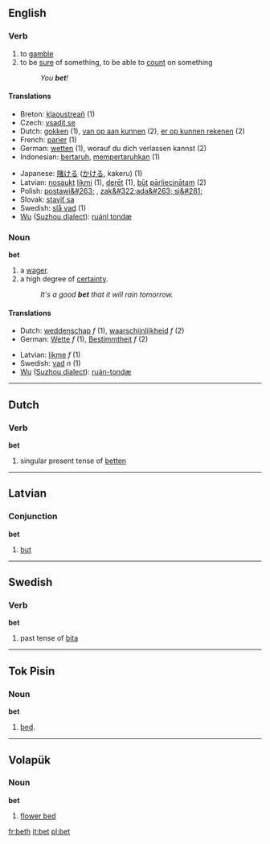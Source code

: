 ==English==
=== Verb ===
{{irregverb|'''to bet'''
*IPA: /ˈbεt/
*SAMPA: /"bEt/
|'''[[bets]]'''
:/ˈbεtz/|'''bet '''or''' [[betted]]'''
:/ˈbεt/ - /ˈbεtəd/
:/"bEt/
|'''bet '''or '''[[betted]]'''
:/ˈbεt/ - /ˈbεtəd/
:/"bEt/
|'''[[betting]]'''
:/ˈbεtɪŋ/}}
# to [[gamble]]
# to be [[sure]] of something, to be able to [[count]] on something
#: ''You '''bet'''!''

==== Translations ====
{{top}}
*Breton: [[klaoustreañ]] (1)
*Czech: [[vsadit se]]  
*Dutch: [[gokken]] (1), [[van op aan kunnen]] (2), [[er op kunnen rekenen]] (2)
*French: [[parier]] (1)
*German: [[wetten]] (1), worauf du dich verlassen kannst (2)
*Indonesian: [[taruh|bertaruh]], [[taruh|mempertaruhkan]] (1)
{{mid}}
*Japanese: [[賭ける]] ([[かける]], kakeru) (1)
*Latvian: [[nosaukt]] [[likme|likmi]] (1), [[derēt]] (1), [[būt]] [[pārliecināts|pārliecinātam]] (2)
*Polish: [[postawi&#263;]] , [[zak&#322;ada&#263; si&#281;]]
*Slovak: [[staviť sa]]  
*Swedish: [[slå vad]] (1)
*[[w:Wu (linguistics)|Wu]] ([[w:Suzhou dialect|Suzhou dialect]]): [[ruánl tondæ]]
{{bottom}}

===Noun===
'''bet'''

# a [[wager]].
# a high degree of [[certainty]].
#:''It's a good '''bet''' that it will rain tomorrow.''

====Translations====
{{top}}
*Dutch: [[weddenschap]] ''f'' (1), [[waarschijnlijkheid]] ''f'' (2)
*German: [[Wette]] ''f'' (1), [[Bestimmtheit]] ''f'' (2)
{{mid}}
*Latvian: [[likme]] ''f'' (1)
*Swedish: [[vad#Noun|vad]] ''n'' (1)
*[[w:Wu (linguistics)|Wu]] ([[w:Suzhou dialect|Suzhou dialect]]): [[ruán-tondæ]]
{{bottom}}

----
==Dutch==
===Verb===
'''bet'''

# singular present tense of [[betten]]

----
==Latvian==
===Conjunction===
'''bet'''
# [[but]]

----
==Swedish==
===Verb===
'''bet'''

# past tense of [[bita]]

----
==Tok Pisin==
===Noun===
'''bet'''

# [[bed]].

----

== Volapük == 
=== Noun === 
'''bet'''

# [[flower bed]]

[[fr:beth]]
[[it:bet]]
[[pl:bet]]